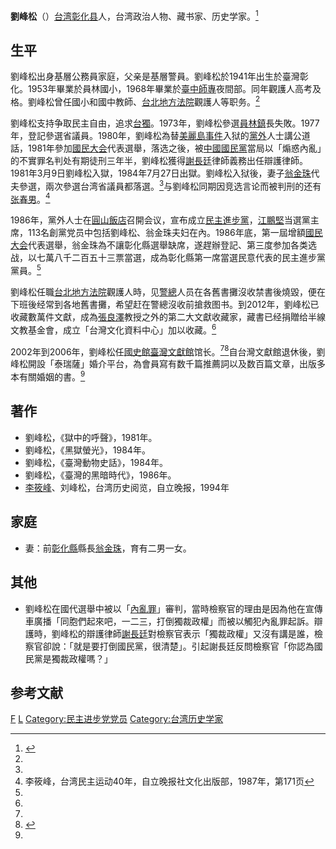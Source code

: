'''劉峰松'''（{{bd|1941年|||}}）[[台湾|台湾]][[彰化县|彰化县]]人，台湾政治人物、藏书家、历史学家。<ref name=twsb>{{Cite web |url=http://www.twtimes.com.tw/m/index.php?page=news&ntype=67&nid=263302 |title=「名人開講」－前立委翁金珠及夫婿劉峰松，「只要你敢做，夢都會實現！」，台湾时报，2012-07-22 |access-date=2014-11-23 |archive-url=https://web.archive.org/web/20141129220145/http://www.twtimes.com.tw/m/index.php?page=news&ntype=67&nid=263302 |archive-date=2014-11-29 |dead-url=yes }}</ref>

==生平==
劉峰松出身基層公務員家庭，父亲是基層警員。劉峰松於1941年出生於臺灣彰化。1953年畢業於員林國小，1968年畢業於[[臺中師專|臺中師專]]夜間部。同年觀護人高考及格。劉峰松曾任國小和國中教師、[[台北地方法院|台北地方法院]]觀護人等职务。<ref name=twsb/>

劉峰松支持争取民主自由，追求[[台獨|台獨]]。1973年，劉峰松參選[[員林鎮|員林鎮]]長失敗。1977年，登記參選省議員。1980年，劉峰松為替[[美麗島事件|美麗島事件]]入狱的[[黨外|黨外]]人士講公道話，1981年參加[[國民大会|國民大会]]代表選舉，落选之後，被[[中國國民黨|中國國民黨]]當局以「煽惑內亂」的不實罪名判处有期徒刑三年半，劉峰松獲得[[謝長廷|謝長廷]]律師義務出任辯護律師。1981年3月9日劉峰松入獄，1984年7月27日出獄。劉峰松入狱後，妻子[[翁金珠|翁金珠]]代夫參選，兩次參選台湾省議員都落選。<ref name=twsb/>与劉峰松同期因竞选言论而被判刑的还有[[张春男|张春男]]。<ref>李筱峰，台湾民主运动40年，自立晚报社文化出版部，1987年，第171页</ref>

1986年，黨外人士在[[圓山飯店|圓山飯店]]召開会议，宣布成立[[民主進步黨|民主進步黨]]，[[江鵬堅|江鵬堅]]当選黨主席，113名創黨党员中包括劉峰松、翁金珠夫妇在內。1986年底，第一屆增額[[國民大会|國民大会]]代表選舉，翁金珠為不讓彰化縣選舉缺席，遂趕辦登記、第三度参加各类选战，以七萬八千二百五十三票當選，成為彰化縣第一席當選民意代表的民主進步黨黨員。<ref name=twsb/>

劉峰松任職[[台北地方法院|台北地方法院]]觀護人時，见[[警總|警總]]人员在各舊書攤沒收禁書後燒毀，便在下班後经常到各地舊書攤，希望赶在警總沒收前搶救图书。到2012年，劉峰松已收藏數萬件文獻，成為[[張良澤|張良澤]]教授之外的第二大文獻收藏家，藏書已经捐贈给半線文教基金會，成立「台灣文化資料中心」加以收藏。<ref name=twsb/>

2002年到2006年，劉峰松任[[國史館臺灣文獻館|國史館臺灣文獻館]]馆长。<ref name=twsb/><ref>{{Cite web |url=http://www.chinanews.com/news/2005/2005-08-12/26/611048.shtml |title=二战台籍日军解历史谜团 神风特攻队赴死前喊妈，中国新闻网，2005-08-12 |accessdate=2014-11-23 |archive-date=2020-02-02 |archive-url=https://web.archive.org/web/20200202222847/http://www.chinanews.com/news/2005/2005-08-12/26/611048.shtml |dead-url=no }}</ref>自台灣文獻館退休後，劉峰松開設「泰瑞薩」婚介平台，為會員寫有数千篇推薦詞以及数百篇文章，出版多本有關婚姻的書。<ref name=twsb/>

==著作==
* 劉峰松，《獄中的呼聲》，1981年。
* 劉峰松，《黑獄螢光》，1984年。
* 劉峰松，《臺灣動物史話》，1984年。
* 劉峰松，《臺灣的黑暗時代》，1986年。
* [[李筱峰|李筱峰]]、刘峰松，台湾历史阅览，自立晚报，1994年

==家庭==
* 妻：前[[彰化縣|彰化縣]]縣長[[翁金珠|翁金珠]]，育有二男一女。

==其他==
* 劉峰松在國代選舉中被以「[[內亂罪|內亂罪]]」審判，當時檢察官的理由是因為他在宣傳車廣播「同胞們起來吧，一二三，打倒獨裁政權」而被以觸犯內亂罪起訴。辯護時，劉峰松的辯護律師[[謝長廷|謝長廷]]對檢察官表示「獨裁政權」又沒有講是誰，檢察官卻說：「就是要打倒國民黨，很清楚」。引起謝長廷反問檢察官「你認為國民黨是獨裁政權嗎？」{{r|人|page=139-140}}
==参考文献==
{{Reflist|2|refs=
<ref name="人">{{cite book |title=《謝長廷：人生這條路》|author= 呂政達|publisher= 大村文化出版|isbn=957-9356-72-6|date=1995年9月初版}}</ref>
}}

{{DEFAULTSORT:Liu刘}}
[[Category:刘姓|F]]
[[Category:黨外運動人物|L]]
[[Category:民主进步党党员|Category:民主进步党党员]]
[[Category:台湾历史学家|Category:台湾历史学家]]